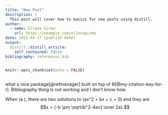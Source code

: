 ```yaml
---
title: "New Post"
description: |
  This post will cover how to basics for new posts using distill. 
author:
  - name: Ellena Girma
    url: https://example.com/ellenagirma
date: 2022-03-17 (publish date)
output:
  distill::distill_article:
    self_contained: false
bibliography: references.bib
---
```



```r
knitr::opts_chunk$set(echo = FALSE)
```


```r


```

what a nice package[@refmanager] built on top of R[@my-citation-key-for-r]. Bibliography thing is not working and I don't know how. 

When \(a \ne 0\), there are two solutions to \(ax^2 + bx + c = 0\) and they are
$$x = {-b \pm \sqrt{b^2-4ac} \over 2a}.$$


